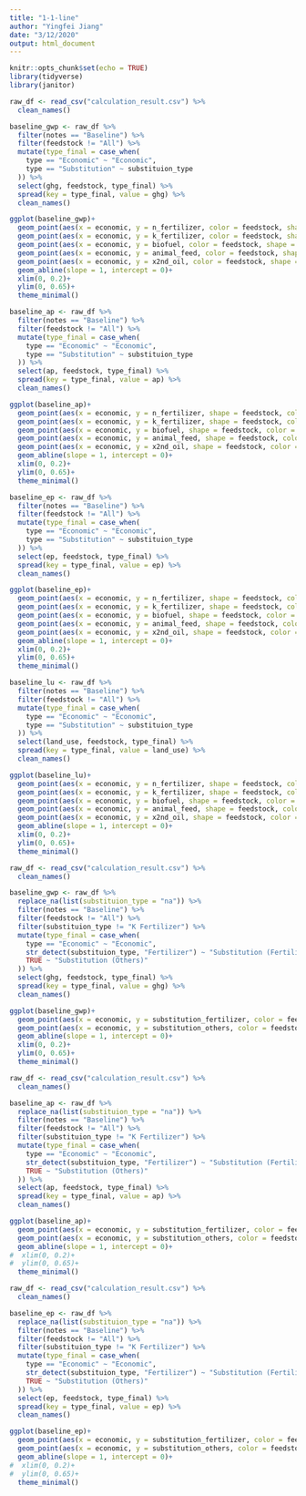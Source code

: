 ```yaml
---
title: "1-1-line"
author: "Yingfei Jiang"
date: "3/12/2020"
output: html_document
---
```


```r
knitr::opts_chunk$set(echo = TRUE)
library(tidyverse)
library(janitor)
```

```r
raw_df <- read_csv("calculation_result.csv") %>% 
  clean_names()

baseline_gwp <- raw_df %>% 
  filter(notes == "Baseline") %>% 
  filter(feedstock != "All") %>% 
  mutate(type_final = case_when(
    type == "Economic" ~ "Economic",
    type == "Substitution" ~ substituion_type
  )) %>% 
  select(ghg, feedstock, type_final) %>% 
  spread(key = type_final, value = ghg) %>% 
  clean_names()

ggplot(baseline_gwp)+
  geom_point(aes(x = economic, y = n_fertilizer, color = feedstock, shape = "N Fertilizer"), size = 3)+
  geom_point(aes(x = economic, y = k_fertilizer, color = feedstock, shape = "K Fertilizer"), size = 3)+
  geom_point(aes(x = economic, y = biofuel, color = feedstock, shape = "Biofuel"), size = 3)+
  geom_point(aes(x = economic, y = animal_feed, color = feedstock, shape = "Animal Feed"), size = 3)+
  geom_point(aes(x = economic, y = x2nd_oil, color = feedstock, shape = "2nd Oil"), size = 3)+
  geom_abline(slope = 1, intercept = 0)+
  xlim(0, 0.2)+
  ylim(0, 0.65)+
  theme_minimal()
```

```r
baseline_ap <- raw_df %>% 
  filter(notes == "Baseline") %>% 
  filter(feedstock != "All") %>% 
  mutate(type_final = case_when(
    type == "Economic" ~ "Economic",
    type == "Substitution" ~ substituion_type
  )) %>% 
  select(ap, feedstock, type_final) %>% 
  spread(key = type_final, value = ap) %>% 
  clean_names()

ggplot(baseline_ap)+
  geom_point(aes(x = economic, y = n_fertilizer, shape = feedstock, color = "N Fertilizer"), size = 3)+
  geom_point(aes(x = economic, y = k_fertilizer, shape = feedstock, color = "K Fertilizer"), size = 3)+
  geom_point(aes(x = economic, y = biofuel, shape = feedstock, color = "Biofuel"), size = 3)+
  geom_point(aes(x = economic, y = animal_feed, shape = feedstock, color = "Animal Feed"), size = 3)+
  geom_point(aes(x = economic, y = x2nd_oil, shape = feedstock, color = "2nd Oil"), size = 3)+
  geom_abline(slope = 1, intercept = 0)+
  xlim(0, 0.2)+
  ylim(0, 0.65)+
  theme_minimal()
```

```r
baseline_ep <- raw_df %>% 
  filter(notes == "Baseline") %>% 
  filter(feedstock != "All") %>% 
  mutate(type_final = case_when(
    type == "Economic" ~ "Economic",
    type == "Substitution" ~ substituion_type
  )) %>% 
  select(ep, feedstock, type_final) %>% 
  spread(key = type_final, value = ep) %>% 
  clean_names()

ggplot(baseline_ep)+
  geom_point(aes(x = economic, y = n_fertilizer, shape = feedstock, color = "N Fertilizer"), size = 3)+
  geom_point(aes(x = economic, y = k_fertilizer, shape = feedstock, color = "K Fertilizer"), size = 3)+
  geom_point(aes(x = economic, y = biofuel, shape = feedstock, color = "Biofuel"), size = 3)+
  geom_point(aes(x = economic, y = animal_feed, shape = feedstock, color = "Animal Feed"), size = 3)+
  geom_point(aes(x = economic, y = x2nd_oil, shape = feedstock, color = "2nd Oil"), size = 3)+
  geom_abline(slope = 1, intercept = 0)+
  xlim(0, 0.2)+
  ylim(0, 0.65)+
  theme_minimal()
```
```r
baseline_lu <- raw_df %>% 
  filter(notes == "Baseline") %>% 
  filter(feedstock != "All") %>% 
  mutate(type_final = case_when(
    type == "Economic" ~ "Economic",
    type == "Substitution" ~ substituion_type
  )) %>% 
  select(land_use, feedstock, type_final) %>% 
  spread(key = type_final, value = land_use) %>% 
  clean_names()

ggplot(baseline_lu)+
  geom_point(aes(x = economic, y = n_fertilizer, shape = feedstock, color = "N Fertilizer"), size = 3)+
  geom_point(aes(x = economic, y = k_fertilizer, shape = feedstock, color = "K Fertilizer"), size = 3)+
  geom_point(aes(x = economic, y = biofuel, shape = feedstock, color = "Biofuel"), size = 3)+
  geom_point(aes(x = economic, y = animal_feed, shape = feedstock, color = "Animal Feed"), size = 3)+
  geom_point(aes(x = economic, y = x2nd_oil, shape = feedstock, color = "2nd Oil"), size = 3)+
  geom_abline(slope = 1, intercept = 0)+
  xlim(0, 0.2)+
  ylim(0, 0.65)+
  theme_minimal()
```


```r
raw_df <- read_csv("calculation_result.csv") %>% 
  clean_names()

baseline_gwp <- raw_df %>% 
  replace_na(list(substituion_type = "na")) %>% 
  filter(notes == "Baseline") %>% 
  filter(feedstock != "All") %>% 
  filter(substituion_type != "K Fertilizer") %>% 
  mutate(type_final = case_when(
    type == "Economic" ~ "Economic",
    str_detect(substituion_type, "Fertilizer") ~ "Substitution (Fertilizer)",
    TRUE ~ "Substitution (Others)"
  )) %>% 
  select(ghg, feedstock, type_final) %>% 
  spread(key = type_final, value = ghg) %>% 
  clean_names()

ggplot(baseline_gwp)+
  geom_point(aes(x = economic, y = substitution_fertilizer, color = feedstock, shape = "Fertilizer"), size = 3)+
  geom_point(aes(x = economic, y = substitution_others, color = feedstock, shape = "Others"), size = 3)+
  geom_abline(slope = 1, intercept = 0)+
  xlim(0, 0.2)+
  ylim(0, 0.65)+
  theme_minimal()
```

```r
raw_df <- read_csv("calculation_result.csv") %>% 
  clean_names()

baseline_ap <- raw_df %>% 
  replace_na(list(substituion_type = "na")) %>% 
  filter(notes == "Baseline") %>% 
  filter(feedstock != "All") %>% 
  filter(substituion_type != "K Fertilizer") %>% 
  mutate(type_final = case_when(
    type == "Economic" ~ "Economic",
    str_detect(substituion_type, "Fertilizer") ~ "Substitution (Fertilizer)",
    TRUE ~ "Substitution (Others)"
  )) %>% 
  select(ap, feedstock, type_final) %>% 
  spread(key = type_final, value = ap) %>% 
  clean_names()

ggplot(baseline_ap)+
  geom_point(aes(x = economic, y = substitution_fertilizer, color = feedstock, shape = "Fertilizer"), size = 3)+
  geom_point(aes(x = economic, y = substitution_others, color = feedstock, shape = "Others"), size = 3)+
  geom_abline(slope = 1, intercept = 0)+
#  xlim(0, 0.2)+
#  ylim(0, 0.65)+
  theme_minimal()
```
```r
raw_df <- read_csv("calculation_result.csv") %>% 
  clean_names()

baseline_ep <- raw_df %>% 
  replace_na(list(substituion_type = "na")) %>% 
  filter(notes == "Baseline") %>% 
  filter(feedstock != "All") %>% 
  filter(substituion_type != "K Fertilizer") %>% 
  mutate(type_final = case_when(
    type == "Economic" ~ "Economic",
    str_detect(substituion_type, "Fertilizer") ~ "Substitution (Fertilizer)",
    TRUE ~ "Substitution (Others)"
  )) %>% 
  select(ep, feedstock, type_final) %>% 
  spread(key = type_final, value = ep) %>% 
  clean_names()

ggplot(baseline_ep)+
  geom_point(aes(x = economic, y = substitution_fertilizer, color = feedstock, shape = "Fertilizer"), size = 3)+
  geom_point(aes(x = economic, y = substitution_others, color = feedstock, shape = "Others"), size = 3)+
  geom_abline(slope = 1, intercept = 0)+
#  xlim(0, 0.2)+
#  ylim(0, 0.65)+
  theme_minimal()
```
